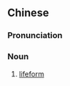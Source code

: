 ==Chinese==
{{zh-forms|type=22}}

===Pronunciation===
{{zh-pron
|m=shēngmìngxíngshì
|cat=n
}}

===Noun===
{{zh-noun}}

# [[lifeform]]